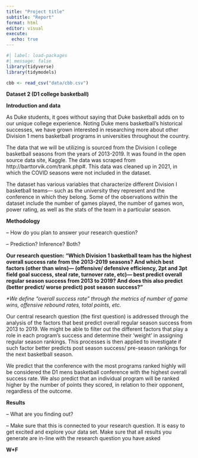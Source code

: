 ```yaml
---
title: "Project title"
subtitle: "Report"
format: html
editor: visual
execute:
  echo: true
---
```


```r
#| label: load-packages
#| message: false
library(tidyverse)
library(tidymodels)
```

```r
cbb <- read_csv("data/cbb.csv")
```

**Dataset 2 (D1 college basketball)**

**Introduction and data**

As Duke students, it goes without saying that Duke basketball adds on to our unique college experience. Noting Duke mens basketball's historical successes, we have grown interested in researching more about other Division 1 mens basketball programs in universities throughout the country.

The data that we will be utilizing is sourced from the Division I college basketball seasons from the years of 2013-2019. It was found in the open source data site, Kaggle. The data was scraped from http://barttorvik.com/trank.php#. This data was cleaned up in 2021, in which the COVID seasons were not included in the dataset.

The dataset has various variables that characterize different Division I basketball teams--- such as the university they represent and the conference in which they belong. Some of the observations within the dataset include the number of games played, the number of games won, power rating, as well as the stats of the team in a particular season.

**Methodology**

-- How do you plan to answer your research question?

-- Prediction? Inference? Both?

**Our research question: "Which Division 1 basketball team has the highest overall success rate from the 2013-2019 seasons? And which best factors (other than wins)--- (offensive/ defensive efficiency, 2pt and 3pt field goal success, steal rate, turnover rate, etc)--- best predict overall regular season success from 2013 to 2019? And does this also predict (better predict/ worse predict) post season success?"**

*\*We define "overall success rate" through the metrics of number of game wins, offensive rebound rates, total points, etc.*

Our central research question (the first question) is addressed through the analysis of the factors that best predict overall regular season success from 2013 to 2019. We might be able to filter out the different factors that play a role in each program's success and determine their 'weight' in assigning regular season rankings. This processes is then applied to investigate if such factor better predicts post season success/ pre-season rankings for the next basketball season.

We predict that the conference with the most programs ranked highly will be considered the D1 mens basketball conference with the highest overall success rate. We also predict that an individual program will be ranked higher by the number of points they scored, in relation to their opponent, regardless of the outcome.

**Results**

-- What are you finding out?

-- Make sure that this is connected to your research question. It is easy to get excited and explore your data set. Make sure that all results you generate are in-line with the research question you have asked

**W+F**
